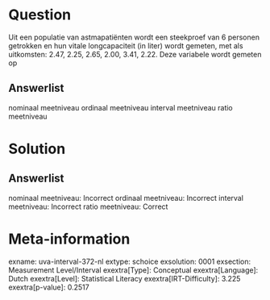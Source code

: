 Question
========

Uit een populatie van astmapatiënten wordt een steekproef van 6 personen
getrokken en hun vitale longcapaciteit (in liter) wordt gemeten, met als
uitkomsten: 2.47, 2.25, 2.65, 2.00, 3.41, 2.22. Deze variabele wordt
gemeten op

Answerlist
----------

nominaal meetniveau
ordinaal meetniveau
interval meetniveau
ratio meetniveau

Solution
========

Answerlist
----------

nominaal meetniveau: Incorrect
ordinaal meetniveau: Incorrect
interval meetniveau: Incorrect
ratio meetniveau: Correct

Meta-information
================
exname: uva-interval-372-nl
extype: schoice
exsolution: 0001
exsection: Measurement Level/Interval
exextra[Type]: Conceptual
exextra[Language]: Dutch
exextra[Level]: Statistical Literacy
exextra[IRT-Difficulty]: 3.225
exextra[p-value]: 0.2517
